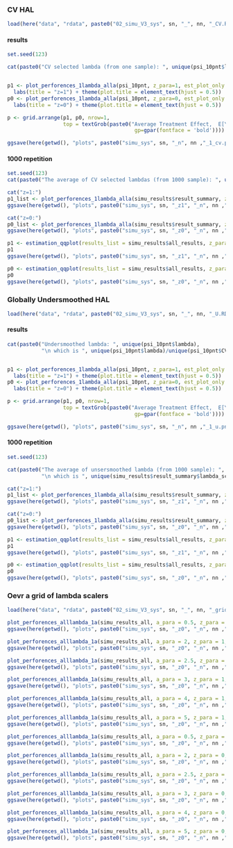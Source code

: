 
### CV HAL
```r
load(here("data", "rdata", paste0("02_simu_V3_sys", sn, "_", nn, "_CV.RData")))
```

#### results
```r
set.seed(123)

cat(paste0("CV selected lambda (from one sample): ", unique(psi_10pnt$lambda)))


p1 <- plot_perforences_1lambda_alla(psi_10pnt, z_para=1, est_plot_only = T) +
  labs(title = "z=1") + theme(plot.title = element_text(hjust = 0.5))
p0 <- plot_perforences_1lambda_alla(psi_10pnt, z_para=0, est_plot_only = T) +
  labs(title = "z=0") + theme(plot.title = element_text(hjust = 0.5))

p <- grid.arrange(p1, p0, nrow=1,
                  top = textGrob(paste0("Average Treatment Effect,  E[Y|a,z] - E[Y|0,z]",
                                         gp=gpar(fontface = 'bold')))) # gp=gpar(fontsize=11, fontface = 'bold')

ggsave(here(getwd(), "plots", paste0("simu_sys", sn, "_n", nn ,"_1_cv.png")), p)
```

#### 1000 repetition 
```r
set.seed(123)
cat(paste0("The average of CV selected lambdas (from 1000 sample): ", unique(simu_results$result_summary$lambda)))

cat("z=1:")
p1_list <- plot_perforences_1lambda_alla(simu_results$result_summary, z_para=1, plot_list=F, add_oracal=T)
ggsave(here(getwd(), "plots", paste0("simu_sys", sn, "_z1", "_n", nn ,"_B_cv.png")), p1_list)

cat("z=0:")
p0_list <- plot_perforences_1lambda_alla(simu_results$result_summary, z_para=0, plot_list=F, add_oracal=T)
ggsave(here(getwd(), "plots", paste0("simu_sys", sn, "_z0", "_n", nn ,"_B_cv.png")), p0_list)


```

```r
p1 <- estimation_qqplot(results_list = simu_results$all_results, z_para = 1)
p1
ggsave(here(getwd(), "plots", paste0("simu_sys", sn, "_z1", "_n", nn ,"_B_cv_qq.png")), p1)

p0 <- estimation_qqplot(results_list = simu_results$all_results, z_para = 0)
p0
ggsave(here(getwd(), "plots", paste0("simu_sys", sn, "_z0", "_n", nn ,"_B_cv_qq.png")), p0)

```

### Globally Undersmoothed HAL
```r
load(here("data", "rdata", paste0("02_simu_V3_sys", sn, "_", nn, "_U.RData")))
```

#### results
```r
cat(paste0("Undersmoothed lambda: ", unique(psi_10pnt$lambda), 
           "\n which is ", unique(psi_10pnt$lambda)/unique(psi_10pnt$CV_lambda), " * lambda_CV"))


p1 <- plot_perforences_1lambda_alla(psi_10pnt, z_para=1, est_plot_only = T) +
  labs(title = "z=1") + theme(plot.title = element_text(hjust = 0.5))
p0 <- plot_perforences_1lambda_alla(psi_10pnt, z_para=0, est_plot_only = T) +
  labs(title = "z=0") + theme(plot.title = element_text(hjust = 0.5))

p <- grid.arrange(p1, p0, nrow=1,
                  top = textGrob(paste0("Average Treatment Effect,  E[Y|a,z] - E[Y|0,z]",
                                         gp=gpar(fontface = 'bold')))) # gp=gpar(fontsize=11, fontface = 'bold')

ggsave(here(getwd(), "plots", paste0("simu_sys", sn, "_n", nn ,"_1_u.png")), p)
```

#### 1000 repetition 
```r
set.seed(123)

cat(paste0("The average of unsersmoothed lambda (from 1000 sample): ", unique(simu_results$result_summary$lambda),
           "\n which is ", unique(simu_results$result_summary$lambda_scaler), " * the average of 1000 lambda_CV"))

cat("z=1:")
p1_list <- plot_perforences_1lambda_alla(simu_results$result_summary, z_para=1, plot_list=F, add_oracal=T)
ggsave(here(getwd(), "plots", paste0("simu_sys", sn, "_z1", "_n", nn ,"_B_u.png")), p1_list)

cat("z=0:")
p0_list <- plot_perforences_1lambda_alla(simu_results$result_summary, z_para=0, plot_list=F, add_oracal=T)
ggsave(here(getwd(), "plots", paste0("simu_sys", sn, "_z0", "_n", nn ,"_B_u.png")), p0_list)

```

```r
p1 <- estimation_qqplot(results_list = simu_results$all_results, z_para = 1)
p1
ggsave(here(getwd(), "plots", paste0("simu_sys", sn, "_z1", "_n", nn ,"_B_u_qq.png")), p1)

p0 <- estimation_qqplot(results_list = simu_results$all_results, z_para = 0)
p0
ggsave(here(getwd(), "plots", paste0("simu_sys", sn, "_z0", "_n", nn ,"_B_u_qq.png")), p0)

```

### Oevr a grid of lambda scalers

```r
load(here("data", "rdata", paste0("02_simu_V3_sys", sn, "_", nn, "_grid.RData")))
```

```r
plot_perforences_alllambda_1a(simu_results_all, a_para = 0.5, z_para = 1, add_oracal=T)
ggsave(here(getwd(), "plots", paste0("simu_sys", sn, "_z0", "_n", nn ,"_B_grid_a05_z1.png")), p0_list)
```

```r
plot_perforences_alllambda_1a(simu_results_all, a_para = 2, z_para = 1, add_oracal=T)
ggsave(here(getwd(), "plots", paste0("simu_sys", sn, "_z0", "_n", nn ,"_B_grid_a2_z1.png")), p0_list)
```

```r
plot_perforences_alllambda_1a(simu_results_all, a_para = 2.5, z_para = 1, add_oracal=T)
ggsave(here(getwd(), "plots", paste0("simu_sys", sn, "_z0", "_n", nn ,"_B_grid_a25_z1.png")), p0_list)
```

```r
plot_perforences_alllambda_1a(simu_results_all, a_para = 3, z_para = 1, add_oracal=T)
ggsave(here(getwd(), "plots", paste0("simu_sys", sn, "_z0", "_n", nn ,"_B_grid_a3_z1.png")), p0_list)
```

```r
plot_perforences_alllambda_1a(simu_results_all, a_para = 4, z_para = 1, add_oracal=T)
ggsave(here(getwd(), "plots", paste0("simu_sys", sn, "_z0", "_n", nn ,"_B_grid_a4_z1.png")), p0_list)
```

```r
plot_perforences_alllambda_1a(simu_results_all, a_para = 5, z_para = 1, add_oracal=T)
ggsave(here(getwd(), "plots", paste0("simu_sys", sn, "_z0", "_n", nn ,"_B_grid_a5_z1.png")), p0_list)
```


```r
plot_perforences_alllambda_1a(simu_results_all, a_para = 0.5, z_para = 0, add_oracal=T)
ggsave(here(getwd(), "plots", paste0("simu_sys", sn, "_z0", "_n", nn ,"_B_grid_a05_z0.png")), p0_list)
```

```r
plot_perforences_alllambda_1a(simu_results_all, a_para = 2, z_para = 0, add_oracal=T)
ggsave(here(getwd(), "plots", paste0("simu_sys", sn, "_z0", "_n", nn ,"_B_grid_a2_z0.png")), p0_list)
```

```r
plot_perforences_alllambda_1a(simu_results_all, a_para = 2.5, z_para = 0, add_oracal=T)
ggsave(here(getwd(), "plots", paste0("simu_sys", sn, "_z0", "_n", nn ,"_B_grid_a25_z0.png")), p0_list)
```

```r
plot_perforences_alllambda_1a(simu_results_all, a_para = 3, z_para = 0, add_oracal=T)
ggsave(here(getwd(), "plots", paste0("simu_sys", sn, "_z0", "_n", nn ,"_B_grid_a3_z0.png")), p0_list)
```

```r
plot_perforences_alllambda_1a(simu_results_all, a_para = 4, z_para = 0, add_oracal=T)
ggsave(here(getwd(), "plots", paste0("simu_sys", sn, "_z0", "_n", nn ,"_B_grid_a4_z0.png")), p0_list)
```

```r
plot_perforences_alllambda_1a(simu_results_all, a_para = 5, z_para = 0, add_oracal=T)
ggsave(here(getwd(), "plots", paste0("simu_sys", sn, "_z0", "_n", nn ,"_B_grid_a5_z0.png")), p0_list)
```

